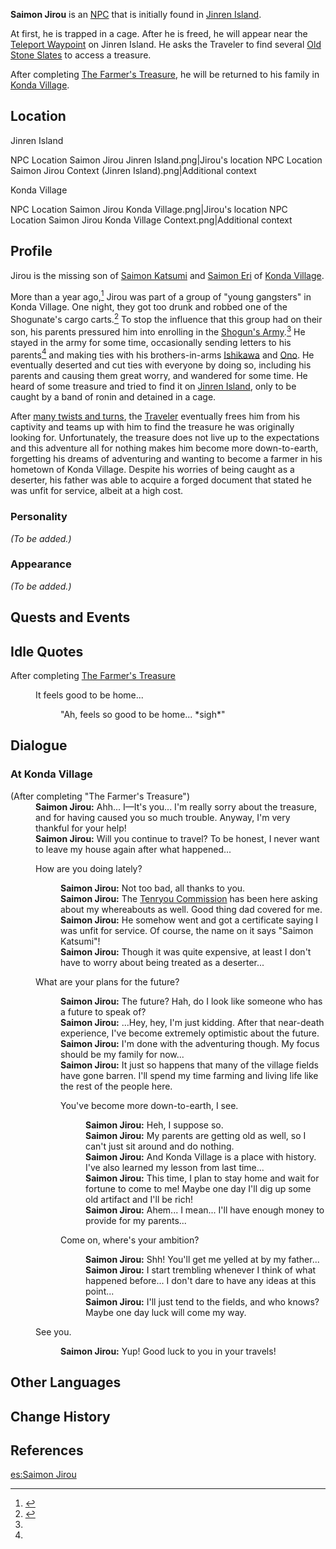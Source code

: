 {{Meta
<!-- Remove this template after adding the missing info -->
|missing_NPC_profile  = yes
}}
{{Character Infobox
|image            = NPC Saimon Jirou.png
|name             = Saimon Jirou
|type             = NPC
|region           = Inazuma
|affiliation      = Saimon Clan
|ancestry         = [[Saimon Clan]]
|father           = Saimon Katsumi
|mother           = Saimon Eri
}}
'''Saimon Jirou'''{{Lang|ja={{Rubi|柴|さい|門|もん|二|じ|郎|ろう}}|ja_rm=Saimon Jirou}} is an [[NPC]] that is initially found in [[Jinren Island]].

At first, he is trapped in a cage. After he is freed, he will appear near the [[Teleport Waypoint]] on Jinren Island. He asks the Traveler to find several [[Old Stone Slate]]s to access a treasure.

After completing [[The Farmer's Treasure]], he will be returned to his family in [[Konda Village]].

==Location==
;Jinren Island
<gallery>
NPC Location Saimon Jirou Jinren Island.png|Jirou's location
NPC Location Saimon Jirou Context (Jinren Island).png|Additional context
</gallery>

;Konda Village
<gallery>
NPC Location Saimon Jirou Konda Village.png|Jirou's location
NPC Location Saimon Jirou Konda Village Context.png|Additional context
</gallery>

==Profile==
<!-- detailed story/lore information goes here -->
Jirou is the missing son of [[Saimon Katsumi]] and [[Saimon Eri]] of [[Konda Village]].

More than a year ago,<ref name="missing">{{Ref/BB|Missing Person Bulletin Board}}</ref> Jirou was part of a group of "young gangsters" in Konda Village. One night, they got too drunk and robbed one of the Shogunate's cargo carts.<ref name="konda">{{Ref/Quest|A Strange Story in Konda}}</ref> To stop the influence that this group had on their son, his parents pressured him into enrolling in the [[Shogun's Army]].<ref name="konda" /> He stayed in the army for some time, occasionally sending letters to his parents<ref name="missing"/> and making ties with his brothers-in-arms [[Ishikawa]] and [[Ono]]. He eventually deserted and cut ties with everyone by doing so, including his parents and causing them great worry, and wandered for some time. He heard of some treasure and tried to find it on [[Jinren Island]], only to be caught by a band of ronin and detained in a cage.
<!--More references about his past could be added once the missing dialog of Ishiwaka and Ono when asked about him are added to their pages.-->

After [[The Farmer's Treasure|many twists and turns]], the [[Traveler]] eventually frees him from his captivity and teams up with him to find the treasure he was originally looking for. Unfortunately, the treasure does not live up to the expectations and this adventure all for nothing makes him become more down-to-earth, forgetting his dreams of adventuring and wanting to become a farmer in his hometown of Konda Village. Despite his worries of being caught as a deserter, his father was able to acquire a forged document that stated he was unfit for service, albeit at a high cost.

===Personality===
''(To be added.)''

===Appearance===
''(To be added.)''

==Quests and Events==
{{Quests and Events}}

==Idle Quotes==
;After completing [[The Farmer's Treasure]]
{{Dialogue start}}
: {{DIcon|Idle}} It feels good to be home...
:: {{A|VO Saimon Jirou 01.ogg}} "Ah, feels so good to be home... *sigh*"
{{Dialogue end}}

==Dialogue==
===At Konda Village===
{{Dialogue start}}
;(After completing "The Farmer's Treasure")
:'''Saimon Jirou:''' Ahh... I&mdash;It's you... I'm really sorry about the treasure, and for having caused you so much trouble. Anyway, I'm very thankful for your help!
:'''Saimon Jirou:''' Will you continue to travel? To be honest, I never want to leave my house again after what happened...
:{{DIcon}} How are you doing lately?
::'''Saimon Jirou:''' Not too bad, all thanks to you.
::'''Saimon Jirou:''' The [[Tenryou Commission]] has been here asking about my whereabouts as well. Good thing dad covered for me.
::'''Saimon Jirou:''' He somehow went and got a certificate saying I was unfit for service. Of course, the name on it says "Saimon Katsumi"!
::'''Saimon Jirou:''' Though it was quite expensive, at least I don't have to worry about being treated as a deserter...
:{{DIcon}} What are your plans for the future?
::'''Saimon Jirou:''' The future? Hah, do I look like someone who has a future to speak of?
::'''Saimon Jirou:''' ...Hey, hey, I'm just kidding. After that near-death experience, I've become extremely optimistic about the future.
::'''Saimon Jirou:''' I'm done with the adventuring though. My focus should be my family for now...
::'''Saimon Jirou:''' It just so happens that many of the village fields have gone barren. I'll spend my time farming and living life like the rest of the people here.
::{{DIcon}} You've become more down-to-earth, I see.
:::'''Saimon Jirou:''' Heh, I suppose so.
:::'''Saimon Jirou:''' My parents are getting old as well, so I can't just sit around and do nothing.
:::'''Saimon Jirou:''' And Konda Village is a place with history. I've also learned my lesson from last time...
:::'''Saimon Jirou:''' This time, I plan to stay home and wait for fortune to come to me! Maybe one day I'll dig up some old artifact and I'll be rich!
:::'''Saimon Jirou:''' Ahem... I mean... I'll have enough money to provide for my parents...
::{{DIcon}} Come on, where's your ambition?
:::'''Saimon Jirou:''' Shh! You'll get me yelled at by my father...
:::'''Saimon Jirou:''' I start trembling whenever I think of what happened before... I don't dare to have any ideas at this point...
:::'''Saimon Jirou:''' I'll just tend to the fields, and who knows? Maybe one day luck will come my way.
:{{DIcon}} See you.
::'''Saimon Jirou:''' Yup! Good luck to you in your travels!
{{Dialogue end}}

==Other Languages==
{{Other Languages
|default_hidden = 1
|en      = Saimon Jirou
|zhs     = 柴门二郎
|zhs_rm  = Cháimén Èrláng
|zht     = 柴門二郎
|zht_rm  = Cháimén Èrláng
|ja      = {{Rubi|柴|さい|門|もん|二|じ|郎|ろう}}
|ja_rm   = Saimon Jirou
|ko      = 사이몬 지로
|ko_rm   = Saimon Jiro
|es      = Saimon Jirou
|fr      = Saimon Jirou
|ru      = Саимон Дзиро
|th      = Saimon Jirou
|vi      = Saimon Jirou
|de      = Saimon Jirou
|id      = Saimon Jirou
|pt      = Saimon Jirou
|tr      = Saimon Jirou
|it      = Saimon Jirou
}}

==Change History==
{{Change History|2.0}}

==References==
{{Reflist}}

[[es:Saimon Jirou]]